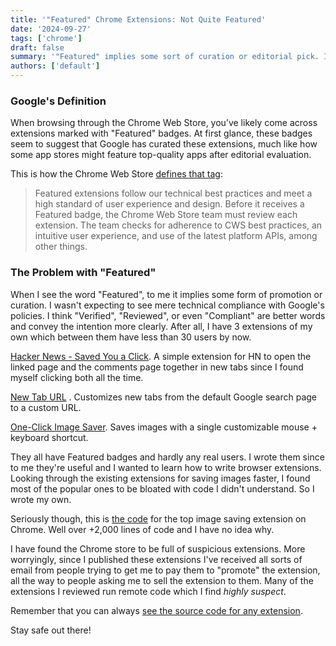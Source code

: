 ```yaml
---
title: '"Featured" Chrome Extensions: Not Quite Featured'
date: '2024-09-27'
tags: ['chrome']
draft: false
summary: '"Featured" implies some sort of curation or editorial pick. It should just be called "Verified".'
authors: ['default']
---
```



### Google's Definition

When browsing through the Chrome Web Store, you’ve likely come across extensions marked with "Featured" badges. At first glance, these badges seem to suggest that Google has curated these extensions, much like how some app stores might feature top-quality apps after editorial evaluation.

This is how the Chrome Web Store
[defines that tag](https://support.google.com/chrome_webstore/answer/1050673?hl=en#zippy=%2Cunderstand-chrome-web-store-badges):

>Featured extensions follow our technical best practices and meet a high standard of user experience and design.
Before it receives a Featured badge, the Chrome Web Store team must review each extension. The team checks for
adherence to CWS best practices, an intuitive user experience, and use of the latest platform APIs, among other
things.

### The Problem with "Featured"

When I see the word "Featured", to me it implies some form of promotion or curation. I wasn't expecting to see
mere technical compliance with Google's policies. I think "Verified", "Reviewed", or even "Compliant" are better
words and convey the intention more clearly. After all, I have 3 extensions of my own which between them have less
than 30 users by now.

[Hacker News - Saved You a Click](https://chromewebstore.google.com/detail/hacker-news-saved-you-a-c/ckjnampgbgchgbpmllianpgdgaemdijk?authuser=2&hl=en). A simple extension for HN to
open the linked page and the comments page together in new tabs since I found myself clicking both all the time.


[New Tab URL](https://chromewebstore.google.com/detail/new-tab-url/hbdaejckmapgepjalpmllggildmbgdhl?authuser=2&hl=en)
. Customizes new tabs from the default Google search page to a custom URL.


[One-Click Image Saver](https://chromewebstore.google.com/detail/one-click-image-saver/ajpjioafnelcifjpgeekhbcjpphhfmgg?authuser=2&hl=en). Saves images with a single customizable mouse + keyboard shortcut.

They all have Featured badges and hardly any real users. I wrote them since to me they're useful and I wanted to
learn how to write browser extensions. Looking through the existing extensions for saving images faster, I found most
of the popular ones to be bloated with code I didn't understand. So I wrote my own.

Seriously though, this is [the code](https://crxviewer.com/?crx=https://chrome.google.com/webstore/detail/djcobamaplcmhmaocomnkfdbcoiggepo) for the top image saving extension on Chrome. Well over +2,000
lines of code and I have no idea why.

I have found the Chrome store to be full of suspicious extensions. More worryingly, since I published these extensions
I've received all sorts of email from people trying to get me to pay them to "promote" the extension, all the way to
people asking me to sell the extension to them. Many of the extensions I reviewed run remote code which I find
*highly suspect*.

Remember that you can always [see the source code for any extension](https://kaveh.page/snippets/chrome-extensions-source-code).

Stay safe out there!
